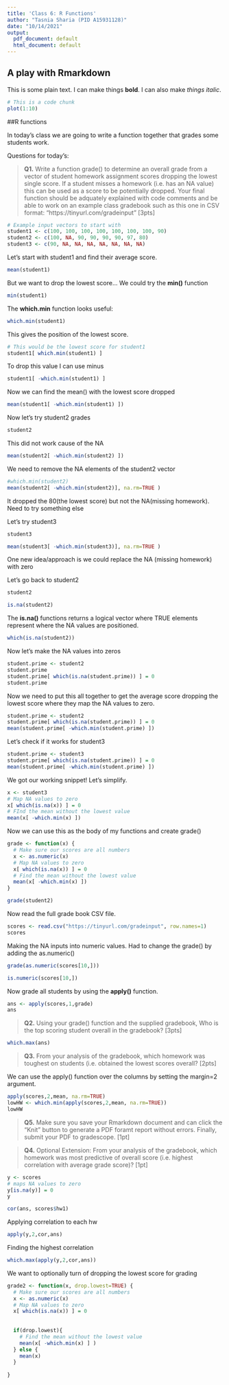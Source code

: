 ```yaml
---
title: 'Class 6: R Functions'
author: "Tasnia Sharia (PID A15931128)"
date: "10/14/2021"
output:
  pdf_document: default
  html_document: default
---
```


## A play with Rmarkdown
This is some plain text. I can make things **bold**. I can also make *things italic*.

```r
# This is a code chunk
plot(1:10)
```

##R functions

In today's class we are going to write a function together that grades some students work.

Questions for today's:

> **Q1.** Write a function grade() to determine an overall grade from a vector of student homework assignment scores dropping the lowest single score. If a student misses a homework (i.e. has an NA value) this can be used as a score to be potentially dropped. Your final function should be adquately explained with code comments and be able to work on an example class gradebook such as this one in CSV format: “https://tinyurl.com/gradeinput” [3pts]

```r
# Example input vectors to start with
student1 <- c(100, 100, 100, 100, 100, 100, 100, 90)
student2 <- c(100, NA, 90, 90, 90, 90, 97, 80)
student3 <- c(90, NA, NA, NA, NA, NA, NA, NA)
```

Let's start with student1 and find their average score.
```r
mean(student1)
```
But we want to drop the lowest score...
We could try the **min()** function
```r
min(student1)
```
The **which.min** function looks useful:
```r
which.min(student1)
```
This gives the position of the lowest score.
```r
# This would be the lowest score for student1
student1[ which.min(student1) ]
```
To drop this value I can use minus
```r
student1[ -which.min(student1) ]
```
Now we can find the mean() with the lowest score dropped
```r
mean(student1[ -which.min(student1) ])
```

Now let's try student2 grades
```r
student2
```
This did not work cause of the NA
```r
mean(student2[ -which.min(student2) ])
```
We need to remove the NA elements of the student2 vector
```r
#which.min(student2)
mean(student2[ -which.min(student2)], na.rm=TRUE )
```
It dropped the 80(the lowest score) but not the NA(missing homework).  Need to try something else

Let's try student3
```r
student3
```
```r
mean(student3[ -which.min(student3)], na.rm=TRUE )
```

One new idea/approach is we could replace the NA (missing homework) with zero

Let's go back to student2
```r
student2
```

```r
is.na(student2)
```
The **is.na()** functions returns a logical vector where TRUE elements represent where the NA values are positioned.

```r
which(is.na(student2))
```

Now let's make the NA values into zeros
```r
student.prime <- student2
student.prime
student.prime[ which(is.na(student.prime)) ] = 0
student.prime
```

Now we need to put this all together to get the average score dropping the lowest score where they map the NA values to zero.
```r
student.prime <- student2
student.prime[ which(is.na(student.prime)) ] = 0
mean(student.prime[ -which.min(student.prime) ])
```
Let's check if it works for student3
```r
student.prime <- student3
student.prime[ which(is.na(student.prime)) ] = 0
mean(student.prime[ -which.min(student.prime) ])
```
We got our working snippet! Let's simplify.
```r
x <- student3
# Map NA values to zero
x[ which(is.na(x)) ] = 0
# FInd the mean without the lowest value
mean(x[ -which.min(x) ])
```

Now we can use this as the body of my functions and create grade()
```r
grade <- function(x) {
  # Make sure our scores are all numbers
  x <- as.numeric(x)
  # Map NA values to zero
  x[ which(is.na(x)) ] = 0
  # Find the mean without the lowest value
  mean(x[ -which.min(x) ])
}
```

```r
grade(student2)
```

Now read the full grade book CSV file.
```r
scores <- read.csv("https://tinyurl.com/gradeinput", row.names=1)
scores
```

Making the NA inputs into numeric values.
Had to change the grade() by adding the as.numeric() 
```r
grade(as.numeric(scores[10,]))
```

```r
is.numeric(scores[10,])
```

Now grade all students by using the **apply()** function.
```r
ans <- apply(scores,1,grade)
ans
```

> **Q2.** Using your grade() function and the supplied gradebook, Who is the top scoring student
overall in the gradebook? [3pts]

```r
which.max(ans)
```


> **Q3.** From your analysis of the gradebook, which homework was toughest on students (i.e. obtained the lowest scores overall? [2pts]

We can use the apply() function over the columns by setting the margin=2 argument.
```r
apply(scores,2,mean, na.rm=TRUE)
lowHW <- which.min(apply(scores,2,mean, na.rm=TRUE))
lowHW
```

> **Q5.** Make sure you save your Rmarkdown document and can click the “Knit” button to generate a PDF foramt report without errors. Finally, submit your PDF to gradescope. [1pt]


> **Q4.** Optional Extension: From your analysis of the gradebook, which homework was most predictive of overall score (i.e. highest correlation with average grade score)? [1pt]

```r
y <- scores
# maps NA values to zero
y[is.na(y)] = 0
y

cor(ans, scores$hw1)
```
Applying correlation to each hw
```r
apply(y,2,cor,ans)
```

Finding the highest correlation
```r
which.max(apply(y,2,cor,ans))
```

We want to optionally turn of dropping the lowest score for grading
```r
grade2 <- function(x, drop.lowest=TRUE) {
  # Make sure our scores are all numbers
  x <- as.numeric(x)
  # Map NA values to zero
  x[ which(is.na(x)) ] = 0
  
  
  if(drop.lowest){
    # Find the mean without the lowest value
    mean(x[ -which.min(x) ] )
  } else {
    mean(x)
  }
  
}
```


